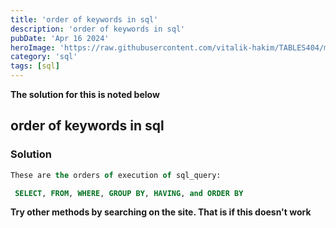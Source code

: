 ```yaml
---
title: 'order of keywords in sql'
description: 'order of keywords in sql'
pubDate: 'Apr 16 2024'
heroImage: 'https://raw.githubusercontent.com/vitalik-hakim/TABLES404/main/error_b/sql.png'
category: 'sql'
tags: [sql]
---
```


**The solution for this is noted below**

## order of keywords in sql

### Solution

```sql
These are the orders of execution of sql_query:

 SELECT, FROM, WHERE, GROUP BY, HAVING, and ORDER BY
```

**Try other methods by searching on the site. That is if this doesn't work**
